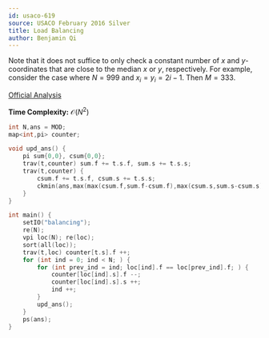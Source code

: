 ```yaml
---
id: usaco-619
source: USACO February 2016 Silver
title: Load Balancing
author: Benjamin Qi
---
```


Note that it does not suffice to only check a constant number of $x$ and $y$-coordinates that are close to the median $x$ or $y$, respectively. For example, consider the case where $N=999$ and $x_i=y_i=2i-1$. Then $M=333$.

[Official Analysis](http://www.usaco.org/current/data/sol_balancing_silver_feb16.html)

**Time Complexity:** $\mathcal{O}(N^2)$

```cpp
int N,ans = MOD;
map<int,pi> counter;

void upd_ans() {
	pi sum{0,0}, csum{0,0};
	trav(t,counter) sum.f += t.s.f, sum.s += t.s.s;
	trav(t,counter) {
		csum.f += t.s.f, csum.s += t.s.s;
		ckmin(ans,max(max(csum.f,sum.f-csum.f),max(csum.s,sum.s-csum.s)));
	}
}

int main() {
	setIO("balancing"); 
	re(N);
	vpi loc(N); re(loc);
	sort(all(loc));
	trav(t,loc) counter[t.s].f ++;
	for (int ind = 0; ind < N; ) {
		for (int prev_ind = ind; loc[ind].f == loc[prev_ind].f; ) {
			counter[loc[ind].s].f --;
			counter[loc[ind].s].s ++;
			ind ++;
		}
		upd_ans();
	}
	ps(ans);
}
```